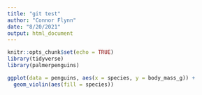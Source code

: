 ```yaml
---
title: "git test"
author: "Connor Flynn"
date: "8/20/2021"
output: html_document
---
```


```r
knitr::opts_chunk$set(echo = TRUE)
library(tidyverse)
library(palmerpenguins)
```
```r
ggplot(data = penguins, aes(x = species, y = body_mass_g)) +
  geom_violin(aes(fill = species))
```

